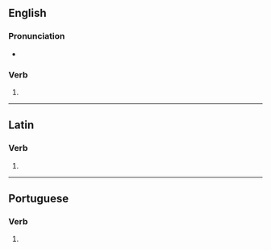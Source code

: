 ==English==

===Pronunciation===
* {{a|US}} {{IPA|en|/koʊ.əˈlɛs.ɪz/}}

===Verb===
{{head|en|verb form}}

# {{en-third-person singular of|coalesce}}

----

==Latin==

===Verb===
{{la-verb-form|coalēscēs}}

# {{inflection of|la|coalēscō||2|s|futr|actv|indc}}

----

==Portuguese==

===Verb===
{{head|pt|verb form}}

# {{pt-verb form of|coalescer}}